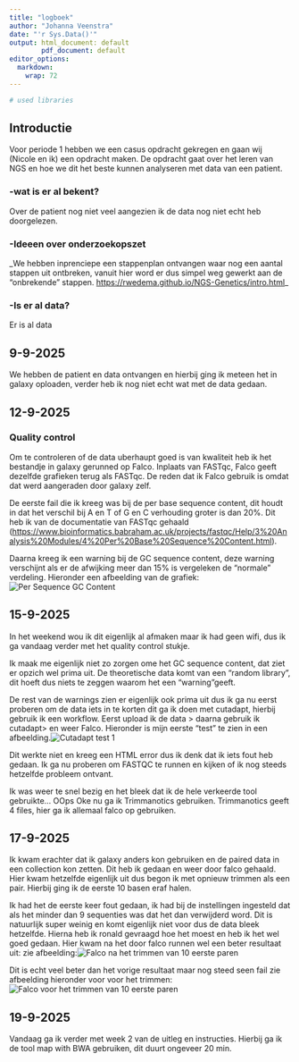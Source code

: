 ```yaml
---
title: "logboek"
author: "Johanna Veenstra"
date: "'r Sys.Data()'"
output: html_document: default
        pdf_document: default
editor_options: 
  markdown: 
    wrap: 72
---
```


```r
# used libraries

```

## Introductie

Voor periode 1 hebben we een casus opdracht gekregen en gaan wij (Nicole en ik) een opdracht maken. De opdracht gaat over het leren van NGS en hoe we dit het beste kunnen analyseren met data van een patient.

### -wat is er al bekent?

Over de patient nog niet veel aangezien ik de data nog niet echt heb doorgelezen.

### -Ideeen over onderzoekopszet

\_We hebben inprenciepe een stappenplan ontvangen waar nog een aantal stappen uit ontbreken, vanuit hier word er dus simpel weg gewerkt aan de "onbrekende" stappen. <https://rwedema.github.io/NGS-Genetics/intro.html>\_

### -Is er al data?

Er is al data

## 9-9-2025

We hebben de patient en data ontvangen en hierbij ging ik meteen het in galaxy oploaden, verder heb ik nog niet echt wat met de data gedaan.

## 12-9-2025

### Quality control

Om te controleren of de data uberhaupt goed is van kwaliteit heb ik het bestandje in galaxy gerunned op Falco. Inplaats van FASTqc, Falco geeft dezelfde grafieken terug als FASTqc. De reden dat ik Falco gebruik is omdat dat werd aangeraden door galaxy zelf.

De eerste fail die ik kreeg was bij de per base sequence content, dit houdt in dat het verschil bij A en T of G en C verhouding groter is dan 20%. Dit heb ik van de documentatie van FASTqc gehaald (<https://www.bioinformatics.babraham.ac.uk/projects/fastqc/Help/3%20Analysis%20Modules/4%20Per%20Base%20Sequence%20Content.html>).

Daarna kreeg ik een warning bij de GC sequence content, deze warning verschijnt als er de afwijking meer dan 15% is vergeleken de "normale" verdeling. Hieronder een afbeelding van de grafiek: ![Per Sequence GC Content](../logboeken/afbeeldingen/GCperseq_Falco1.png)

## 15-9-2025

In het weekend wou ik dit eigenlijk al afmaken maar ik had geen wifi, dus ik ga vandaag verder met het quality control stukje.

Ik maak me eigenlijk niet zo zorgen ome het GC sequence content, dat ziet er opzich wel prima uit. De theoretische data komt van een "random library", dit hoeft dus niets te zeggen waarom het een "warning"geeft.

De rest van de warnings zien er eigenlijk ook prima uit dus ik ga nu eerst proberen om de data iets in te korten dit ga ik doen met cutadapt, hierbij gebruik ik een workflow. Eerst upload ik de data \> daarna gebruik ik cutadapt\> en weer Falco. Hieronder is mijn eerste "test" te zien in een afbeelding.![Cutadapt test 1](../logboeken/afbeeldingen/Workflowcutadapt1.png)

Dit werkte niet en kreeg een HTML error dus ik denk dat ik iets fout heb gedaan. Ik ga nu proberen om FASTQC te runnen en kijken of ik nog steeds hetzelfde probleem ontvant.

Ik was weer te snel bezig en het bleek dat ik de hele verkeerde tool gebruikte... OOps Oke nu ga ik Trimmanotics gebruiken. Trimmanotics geeft 4 files, hier ga ik allemaal falco op gebruiken.

## 17-9-2025

Ik kwam erachter dat ik galaxy anders kon gebruiken en de paired data in een collection kon zetten. Dit heb ik gedaan en weer door falco gehaald. Hier kwam hetzelfde eigenlijk uit dus begon ik met opnieuw trimmen als een pair. Hierbij ging ik de eerste 10 basen eraf halen.

Ik had het de eerste keer fout gedaan, ik had bij de instellingen ingesteld dat als het minder dan 9 sequenties was dat het dan verwijderd word. Dit is natuurlijk super weinig en komt eigenlijk niet voor dus de data bleek hetzelfde. Hierna heb ik ronald gevraagd hoe het moest en heb ik het wel goed gedaan. Hier kwam na het door falco runnen wel een beter resultaat uit: zie afbeelding:![Falco na het trimmen van 10 eerste paren](../logboeken/afbeeldingen/Falco_na_trim.png)

Dit is echt veel beter dan het vorige resultaat maar nog steed seen fail zie afbeelding hieronder voor voor het trimmen:![Falco voor het trimmen van 10 eerste paren](../logboeken/afbeeldingen/Falco_voor.png)

## 19-9-2025
Vandaag ga ik verder met week 2 van de uitleg en instructies. Hierbij ga ik de tool map with BWA gebruiken, dit duurt ongeveer 20 min. 
